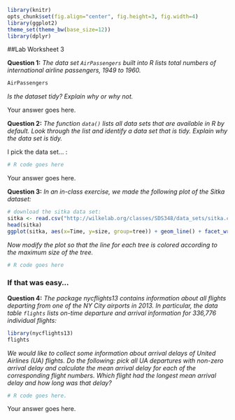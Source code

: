 ```r
library(knitr)
opts_chunk$set(fig.align="center", fig.height=3, fig.width=4)
library(ggplot2)
theme_set(theme_bw(base_size=12))
library(dplyr)
```
##Lab Worksheet 3

**Question 1:** *The data set `AirPassengers` built into R lists total numbers of international airline passengers, 1949 to 1960.*
```r
AirPassengers
```
*Is the dataset tidy? Explain why or why not.*

Your answer goes here.

**Question 2:** *The function `data()` lists all data sets that are available in R by default. Look through the list and identify a data set that is tidy. Explain why the data set is tidy.*

I pick the data set... :
```r
# R code goes here
```
Your answer goes here.

**Question 3:** *In an in-class exercise, we made the following plot of the Sitka dataset:*

```r
# download the sitka data set:
sitka <- read.csv("http://wilkelab.org/classes/SDS348/data_sets/sitka.csv")
head(sitka)
ggplot(sitka, aes(x=Time, y=size, group=tree)) + geom_line() + facet_wrap(~treat)
```

*Now modify the plot so that the line for each tree is colored according to the maximum size of the tree.* 
```r
# R code goes here
```

### If that was easy...

**Question 4:** *The package nycflights13 contains information about all flights departing from one of the NY City airports in 2013. In particular, the data table `flights` lists on-time departure and arrival information for 336,776 individual flights:*
```r
library(nycflights13)
flights
```

*We would like to collect some information about arrival delays of United Airlines (UA) flights. Do the following: pick all UA departures with non-zero arrival delay and calculate the mean arrival delay for each of the corresponding flight numbers. Which flight had the longest mean arrival delay and how long was that delay?*

```r
# R code goes here.
```

Your answer goes here.

